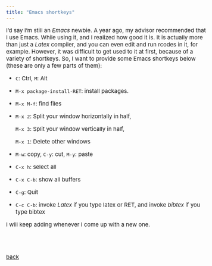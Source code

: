 ```yaml
---
title: "Emacs shortkeys"
---
```


<style type="text/css">

body, td {
   font-size: 15px;
}
pre {
  font-size: 15px
}
</style>


I'd say I'm still an *Emacs* newbie. A year ago, my advisor recommended that I use Emacs. While using it, and I realized how good it is. It is actually more than just a *Latex* compiler, and you can even edit and run rcodes in it, for example. However, it was difficult to get used to it at first, because of a variety of shortkeys. So, I want to provide some Emacs shortkeys below (these are only a few parts of them):

- $\texttt{C}$: Ctrl, $\texttt{M}$: Alt
- $\texttt{M-x package-install-RET}$: install packages.
- $\texttt{M-x M-f}$: find files
- $\texttt{M-x 2}$: Split your window horizontally in half,
  
  $\texttt{M-x 3}$: Split your window vertically in half,
  
  $\texttt{M-x 1}$: Delete other windows
- $\texttt{M-w}$: copy, $\texttt{C-y}$: cut, $\texttt{M-y}$: paste


- $\texttt{C-x h}$: select all
- $\texttt{C-x C-b}$: show all buffers
- $\texttt{C-g}$: Quit
- $\texttt{C-c C-b}$: invoke *Latex* if you type latex or RET, and invoke *bibtex* if you type bibtex

I will keep adding whenever I come up with a new one.

<br>
<br>    

[back](../linux.html)